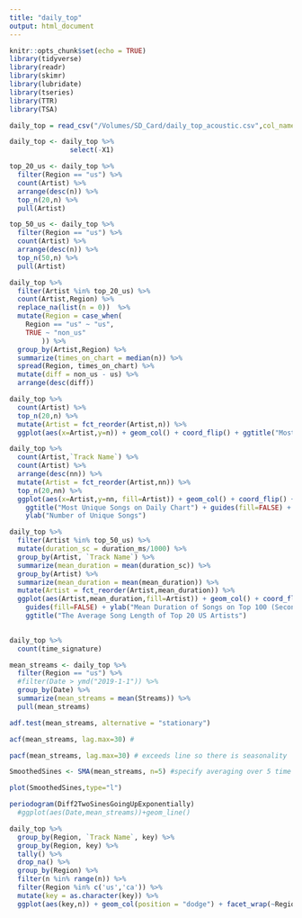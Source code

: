 ```yaml
---
title: "daily_top"
output: html_document
---
```


```r
knitr::opts_chunk$set(echo = TRUE)
library(tidyverse)
library(readr)
library(skimr)
library(lubridate)
library(tseries)
library(TTR)
library(TSA)
```

```r
daily_top = read_csv("/Volumes/SD_Card/daily_top_acoustic.csv",col_names = TRUE)
```
```r
daily_top <- daily_top %>%
               select(-X1)
```

```r
top_20_us <- daily_top %>%
  filter(Region == "us") %>%
  count(Artist) %>%
  arrange(desc(n)) %>%
  top_n(20,n) %>%
  pull(Artist)

top_50_us <- daily_top %>%
  filter(Region == "us") %>%
  count(Artist) %>%
  arrange(desc(n)) %>%
  top_n(50,n) %>%
  pull(Artist)
```

```r
daily_top %>%
  filter(Artist %in% top_20_us) %>%
  count(Artist,Region) %>%
  replace_na(list(n = 0))  %>%
  mutate(Region = case_when(
    Region == "us" ~ "us",
    TRUE ~ "non_us"
        )) %>%
  group_by(Artist,Region) %>%
  summarize(times_on_chart = median(n)) %>%
  spread(Region, times_on_chart) %>%
  mutate(diff = non_us - us) %>%
  arrange(desc(diff))

```

```r
daily_top %>%
  count(Artist) %>%
  top_n(20,n) %>%
  mutate(Artist = fct_reorder(Artist,n)) %>%
  ggplot(aes(x=Artist,y=n)) + geom_col() + coord_flip() + ggtitle("Most apperances")
```
```r
daily_top %>%
  count(Artist,`Track Name`) %>%
  count(Artist) %>%
  arrange(desc(nn)) %>%
  mutate(Artist = fct_reorder(Artist,nn)) %>%
  top_n(20,nn) %>%
  ggplot(aes(x=Artist,y=nn, fill=Artist)) + geom_col() + coord_flip() + 
    ggtitle("Most Unique Songs on Daily Chart") + guides(fill=FALSE) + 
    ylab("Number of Unique Songs")
```

```r
daily_top %>%
  filter(Artist %in% top_50_us) %>%
  mutate(duration_sc = duration_ms/1000) %>%
  group_by(Artist, `Track Name`) %>%
  summarize(mean_duration = mean(duration_sc)) %>%
  group_by(Artist) %>%
  summarize(mean_duration = mean(mean_duration)) %>%
  mutate(Artist = fct_reorder(Artist,mean_duration)) %>%
  ggplot(aes(Artist,mean_duration,fill=Artist)) + geom_col() + coord_flip() + 
    guides(fill=FALSE) + ylab("Mean Duration of Songs on Top 100 (Seconds)") + 
    ggtitle("The Average Song Length of Top 20 US Artists")
  
```

```r
daily_top %>%
  count(time_signature)
```

```r
mean_streams <- daily_top %>%
  filter(Region == "us") %>%
  #filter(Date > ymd("2019-1-1")) %>%
  group_by(Date) %>%
  summarize(mean_streams = mean(Streams)) %>%
  pull(mean_streams)

adf.test(mean_streams, alternative = "stationary")

acf(mean_streams, lag.max=30) #

pacf(mean_streams, lag.max=30) # exceeds line so there is seasonality

SmoothedSines <- SMA(mean_streams, n=5) #specify averaging over 5 time points

plot(SmoothedSines,type="l")

periodogram(Diff2TwoSinesGoingUpExponentially)
  #ggplot(aes(Date,mean_streams))+geom_line()
```
```r
daily_top %>%
  group_by(Region, `Track Name`, key) %>%
  group_by(Region, key) %>%
  tally() %>%
  drop_na() %>%
  group_by(Region) %>%
  filter(n %in% range(n)) %>%
  filter(Region %in% c('us','ca')) %>%
  mutate(key = as.character(key)) %>%
  ggplot(aes(key,n)) + geom_col(position = "dodge") + facet_wrap(~Region)


```

